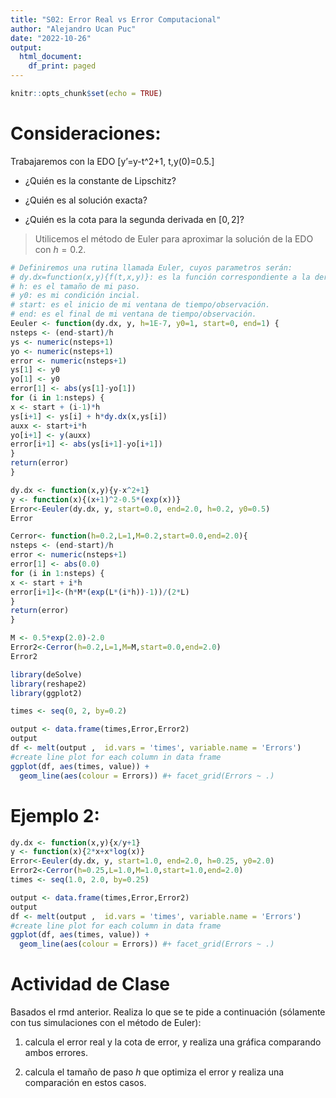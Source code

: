 ```yaml
---
title: "S02: Error Real vs Error Computacional"
author: "Alejandro Ucan Puc"
date: "2022-10-26"
output:
  html_document:
    df_print: paged
---
```


```r
knitr::opts_chunk$set(echo = TRUE)
```

# Consideraciones:

Trabajaremos con la EDO \[y'=y-t^2+1, \quad 0\leq t\leq 2,\quad y(0)=0.5.\]

* ¿Quién es la constante de Lipschitz? 

* ¿Quién es al solución exacta?

* ¿Quién es la cota para la segunda derivada en $[0,2]$?

> Utilicemos el método de Euler para aproximar la solución de la EDO con $h=0.2.$

```r
# Definiremos una rutina llamada Euler, cuyos parametros serán:
# dy.dx=function(x,y){f(t,x,y)}: es la función correspondiente a la derivada, dada por la ecuación diferencial.
# h: es el tamaño de mi paso.
# y0: es mi condición incial.
# start: es el inicio de mi ventana de tiempo/observación.
# end: es el final de mi ventana de tiempo/observación.
Eeuler <- function(dy.dx, y, h=1E-7, y0=1, start=0, end=1) {
nsteps <- (end-start)/h
ys <- numeric(nsteps+1)
yo <- numeric(nsteps+1)
error <- numeric(nsteps+1)
ys[1] <- y0
yo[1] <- y0
error[1] <- abs(ys[1]-yo[1])
for (i in 1:nsteps) {
x <- start + (i-1)*h
ys[i+1] <- ys[i] + h*dy.dx(x,ys[i])
auxx <- start+i*h
yo[i+1] <- y(auxx)
error[i+1] <- abs(ys[i+1]-yo[i+1])
}
return(error)
}
```


```r
dy.dx <- function(x,y){y-x^2+1}
y <- function(x){(x+1)^2-0.5*(exp(x))}
Error<-Eeuler(dy.dx, y, start=0.0, end=2.0, h=0.2, y0=0.5)
Error
```


```r
Cerror<- function(h=0.2,L=1,M=0.2,start=0.0,end=2.0){
nsteps <- (end-start)/h
error <- numeric(nsteps+1)
error[1] <- abs(0.0)
for (i in 1:nsteps) {
x <- start + i*h
error[i+1]<-(h*M*(exp(L*(i*h))-1))/(2*L)
}
return(error)
}  
```

```r
M <- 0.5*exp(2.0)-2.0
Error2<-Cerror(h=0.2,L=1,M=M,start=0.0,end=2.0)
Error2
```
```r
library(deSolve)
library(reshape2)
library(ggplot2)

times <- seq(0, 2, by=0.2)

output <- data.frame(times,Error,Error2)
output
df <- melt(output ,  id.vars = 'times', variable.name = 'Errors')
#create line plot for each column in data frame
ggplot(df, aes(times, value)) +
  geom_line(aes(colour = Errors)) #+ facet_grid(Errors ~ .)

```

# Ejemplo 2:

```r
dy.dx <- function(x,y){x/y+1}
y <- function(x){2*x+x*log(x)}
Error<-Eeuler(dy.dx, y, start=1.0, end=2.0, h=0.25, y0=2.0)
Error2<-Cerror(h=0.25,L=1.0,M=1.0,start=1.0,end=2.0)
times <- seq(1.0, 2.0, by=0.25)

output <- data.frame(times,Error,Error2)
output
df <- melt(output ,  id.vars = 'times', variable.name = 'Errors')
#create line plot for each column in data frame
ggplot(df, aes(times, value)) +
  geom_line(aes(colour = Errors)) #+ facet_grid(Errors ~ .)

```

# Actividad de Clase 

Basados el rmd anterior. Realiza lo que se te pide a continuación (sólamente con tus simulaciones con el método de Euler):

1. calcula el error real y la cota de error, y realiza una gráfica comparando ambos errores. 

2. calcula el tamaño de paso $h$ que optimiza el error y realiza una comparación en  estos casos. 